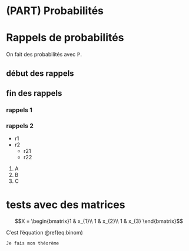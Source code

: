 # (PART) Probabilités {-} 

# Rappels de probabilités

On fait des probabilités avec $\mathbb{P}$.

## début des rappels

## fin des rappels

### rappels 1

### rappels 2

- r1
- r2
    - r21
    - r22
    
    
1. A
2. B
3. C

# tests avec des matrices

$$X = \begin{bmatrix}1 & x_{1}\\
1 & x_{2}\\
1 & x_{3}
\end{bmatrix}$$



\begin{equation} 
  f\left(k\right) = \binom{n}{k} p^k\left(1-p\right)^{n-k}
  (\#eq:binom)
\end{equation} 


C'est l'équation \@ref(eq:binom)

```theorem
Je fais mon théorème
```




